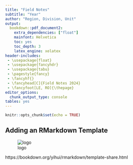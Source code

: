 ```yaml
--- 
title: "Field Notes"
subtitle: "Year"
author: "Region, Division, Unit"
output: 
  bookdown::pdf_document2:
    extra_dependencies: ["float"]
    mainfont: Helvetica
    toc: yes
    toc_depth: 3
    latex_engine: xelatex
header-includes:
 - \usepackage{float}
 - \usepackage{fancyhdr}
 - \usepackage{tabu}
 - \pagestyle{fancy}
 - \fancyhf{}
 - \fancyhead[C]{Field Notes 2024}
 - \fancyfoot[LE, RO]{\thepage}
editor_options: 
  chunk_output_type: console
tables: yes
---
```


```r
knitr::opts_chunk$set(echo = TRUE)
```

## Adding an RMarkdown Template

![logo](logo.png)

https://bookdown.org/yihui/rmarkdown/template-share.html
